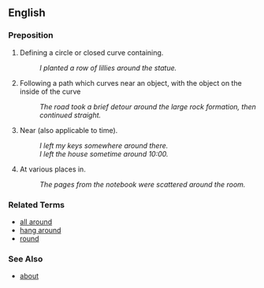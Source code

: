 ==English==

===Preposition===
# Defining a circle or closed curve containing.
#: ''I planted a row of lillies around the statue.''
# Following a path which curves near an object, with the object on the inside of the curve
#: ''The road took a brief detour around the large rock formation, then continued straight.''
# Near (also applicable to time).
#: ''I left my keys somewhere around there.''
#: ''I left the house sometime around 10:00.''
# At various places in.
#: ''The pages from the notebook were scattered around the room.''

===Related Terms===
*[[all around]]
*[[hang around]]
*[[round]]

===See Also===
*[[about]]